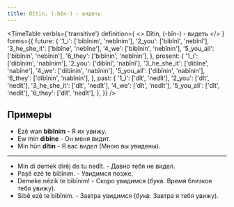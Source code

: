 ```yaml
---
title: Dîtin, (-bîn-) - видеть
---
```



<TimeTable
  verbIs={'transitive'}
  definition={
    <>
      Dîtin, (-bîn-) - <Vt /> видеть
    </>
  }
  forms={{
    future: {
      '1_i': ['bibînim', 'nebînim'],
      '2_you': ['bibînî', 'nebînî'],
      '3_he_she_it': ['bibîne', 'nebîne'],
      '4_we': ['bibînin', 'nebînin'],
      '5_you_all': ['bibînin', 'nebînin'],
      '6_they': ['bibînin', 'nebînin'],
    },
    present: {
      '1_i': ['dibînim', 'nabînim'],
      '2_you': ['dibînî', 'nabînî'],
      '3_he_she_it': ['dibîne', 'nabîne'],
      '4_we': ['dibînin', 'nabînin'],
      '5_you_all': ['dibînin', 'nabînin'],
      '6_they': ['dibînin', 'nabînin'],
    },
    past: {
      '1_i': ['dît', 'nedît'],
      '2_you': ['dît', 'nedît'],
      '3_he_she_it': ['dît', 'nedît'],
      '4_we': ['dît', 'nedît'],
      '5_you_all': ['dît', 'nedît'],
      '6_they': ['dît', 'nedît'],
    },
  }}
/>

## Примеры

- Ezê wan **bibînim** - Я их увижу.
- Ew min **dibîne** - Он меня видит.
- Min hûn **dîtin** - Я вас видел (Мною вы увидены).
---
- Min di demek dirêj de tu nedît. - Давно тебя не видел.
- Paşê ezê te bibînim. - Увидимся позже.
- Demeke nêzik te bibînim! - Скоро увидимся (_букв._ Время близкое тебя увижу).
- Sibê ezê te bibînim. - Завтра увидимся (_букв._ Завтра я тебя увижу).
